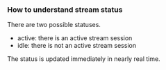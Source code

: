 
<DocsLayout>

### How to understand stream status

There are two possible statuses.

- active: there is an active stream session
- idle: there is not an active stream session

The status is updated immediately in nearly real time.

</DocsLayout>
